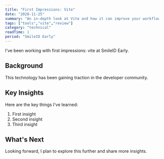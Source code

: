 ```yaml
---
title: "First Impressions: Vite"
date: "2020-11-25"
summary: "An in-depth look at Vite and how it can improve your workflow."
tags: ["tools","vite","review"]
category: "technical"
readTime: 1
period: "SmileID Early"
---
```


I've been working with first impressions: vite at SmileID Early.

## Background

This technology has been gaining traction in the developer community.

## Key Insights

Here are the key things I've learned:

1. First insight
2. Second insight
3. Third insight

## What's Next

Looking forward, I plan to explore this further and share more insights.

